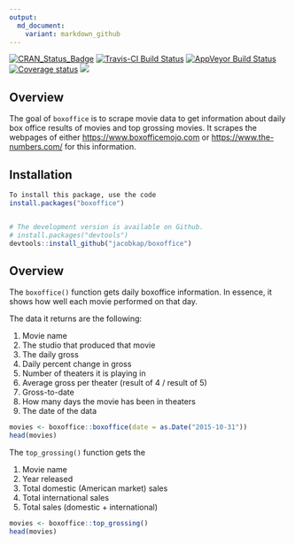 ```yaml
---
output:
  md_document:
    variant: markdown_github
---
```


[![CRAN_Status_Badge](https://www.r-pkg.org/badges/version/boxoffice)](https://cran.r-project.org/package=boxoffice.png)
[![Travis-CI Build Status](https://travis-ci.org/jacobkap/boxoffice.svg?branch=master)](https://travis-ci.org/jacobkap/boxoffice) [![AppVeyor Build Status](https://ci.appveyor.com/api/projects/status/github/jacobkap/boxoffice?branch=master&svg=true)](https://ci.appveyor.com/project/jacobkap/boxoffice) [![Coverage status](https://codecov.io/gh/jacobkap/boxoffice/branch/master/graph/badge.svg)](https://codecov.io/github/jacobkap/boxoffice?branch=master)
[![](https://cranlogs.r-pkg.org/badges/boxoffice)](https://cran.rstudio.com/web/packages/boxoffice/index.html)

## Overview

The goal of `boxoffice` is to scrape movie data to get information about daily box office results of movies and top grossing movies. It scrapes the webpages of either [https://www.boxofficemojo.com](https://www.boxofficemojo.com) or [https://www.the-numbers.com/](https://www.the-numbers.com/) for this information.

## Installation

``` r
To install this package, use the code
install.packages("boxoffice")


# The development version is available on Github.
# install.packages("devtools")
devtools::install_github("jacobkap/boxoffice")
```

## Overview

The `boxoffice()` function gets daily boxoffice information. In essence, it shows how well each movie performed on that day.

The data it returns are the following:

1. Movie name    
2. The studio that produced that movie    
3. The daily gross    
4. Daily percent change in gross    
5. Number of theaters it is playing in    
6. Average gross per theater (result of 4 / result of 5)
7. Gross-to-date    
8. How many days the movie has been in theaters    
9. The date of the data


```r
movies <- boxoffice::boxoffice(date = as.Date("2015-10-31"))
head(movies)
```


The `top_grossing()` function gets the 

1. Movie name
2. Year released
3. Total domestic (American market) sales
4. Total international sales
5. Total sales (domestic + international)

```r
movies <- boxoffice::top_grossing()
head(movies)
```
